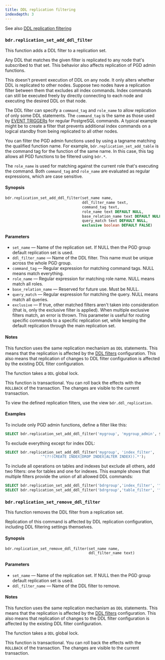 ```yaml
---
title: DDL replication filtering
indexdepth: 3
---
```


See also [DDL replication filtering](../repsets#ddl-replication-filtering)

### `bdr.replication_set_add_ddl_filter`

This function adds a DDL filter to a replication set.

Any DDL that matches the given filter is replicated to any node that's
subscribed to that set. This behavior also affects replication of PGD admin functions.

This doesn't prevent execution of DDL on any node. It only
alters whether DDL is replicated to other nodes. Suppose two nodes have
a replication filter between them that excludes all index commands. Index commands can still 
be executed freely by directly connecting to
each node and executing the desired DDL on that node.

The DDL filter can specify a `command_tag` and `role_name` to allow
replication of only some DDL statements. The `command_tag` is the same as those
used by [EVENT TRIGGERs](https://www.postgresql.org/docs/current/static/event-trigger-matrix.html)
for regular PostgreSQL commands. A typical example might be to create a
filter that prevents additional index commands on a logical standby from
being replicated to all other nodes.

You can filter the PGD admin functions used by using a tagname matching the
qualified function name. For example, `bdr.replication_set_add_table` is the
command tag for the function of the same name. In this case, this tag allows all PGD
functions to be filtered using `bdr.*`.

The `role_name` is used for matching against the current role that's executing
the command. Both `command_tag` and `role_name` are evaluated as regular
expressions, which are case sensitive.

#### Synopsis

```sql
bdr.replication_set_add_ddl_filter(set_name name,
                                   ddl_filter_name text,
                                   command_tag text,
                                   role_name text DEFAULT NULL,
                                   base_relation_name text DEFAULT NULL,
                                   query_match text DEFAULT NULL,
                                   exclusive boolean DEFAULT FALSE)
```

#### Parameters

-   `set_name` &mdash; Name of the replication set. If NULL then the PGD
     group default replication set is used.
-   `ddl_filter_name` &mdash; Name of the DDL filter. This name must be unique across the
    whole PGD group.
-   `command_tag` &mdash; Regular expression for matching command tags. NULL means
    match everything.
-   `role_name` &mdash; Regular expression for matching role name. NULL means
    match all roles.
-   `base_relation_name` &mdash; Reserved for future use. Must be NULL.
-   `query_match` &mdash; Regular expression for matching the query. NULL means
    match all queries.
-   `exclusive` &mdash; If true, other matched filters aren't taken into
    consideration (that is, only the exclusive filter is applied). When multiple
    exclusive filters match, an error is thrown. This parameter is useful for routing
    specific commands to a specific replication set, while keeping the default
    replication through the main replication set.

#### Notes

This function uses the same replication mechanism as `DDL` statements. This means
that the replication is affected by the [DDL filters](../repsets#ddl-replication-filtering)
configuration. This also means that replication of changes to DDL
filter configuration is affected by the existing DDL filter configuration.

The function takes a `DDL` global lock.

This function is transactional. You can roll back the effects with the
`ROLLBACK` of the transaction. The changes are visible to the current
transaction.

To view the defined replication filters, use the view `bdr.ddl_replication`.

#### Examples

To include only PGD admin functions, define a filter like this:

```sql
SELECT bdr.replication_set_add_ddl_filter('mygroup', 'mygroup_admin', $$bdr\..*$$);
```

To exclude everything except for index DDL:

```sql
SELECT bdr.replication_set_add_ddl_filter('mygroup', 'index_filter',
				'^(?!(CREATE INDEX|DROP INDEX|ALTER INDEX)).*');
```

To include all operations on tables and indexes but exclude all others, add
two filters: one for tables and one for indexes. This example shows that
multiple filters provide the union of all allowed DDL commands:

```sql
SELECT bdr.replication_set_add_ddl_filter('bdrgroup','index_filter', '^((?!INDEX).)*$');
SELECT bdr.replication_set_add_ddl_filter('bdrgroup','table_filter', '^((?!TABLE).)*$');
```

### `bdr.replication_set_remove_ddl_filter`

This function removes the DDL filter from a replication set.

Replication of this command is affected by DDL replication configuration,
including DDL filtering settings themselves.

#### Synopsis

```sql
bdr.replication_set_remove_ddl_filter(set_name name,
                                      ddl_filter_name text)
```

#### Parameters

-   `set_name` &mdash; Name of the replication set. If NULL then the PGD
     group default replication set is used.
-   `ddl_filter_name` &mdash; Name of the DDL filter to remove.

#### Notes

This function uses the same replication mechanism as `DDL` statements. This
means that the replication is affected by the
[DDL filters](../repsets#ddl-replication-filtering) configuration. 
This also means that replication of changes to the DDL filter configuration is
affected by the existing DDL filter configuration.

The function takes a `DDL` global lock.

This function is transactional. You can roll back the effects with the
`ROLLBACK` of the transaction. The changes are visible to the current
transaction.
